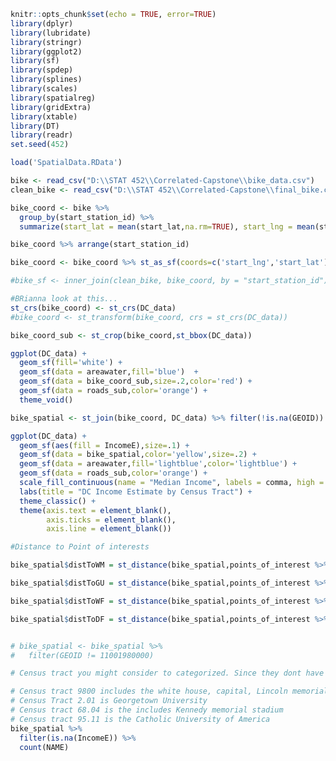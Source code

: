 ```r
knitr::opts_chunk$set(echo = TRUE, error=TRUE)
library(dplyr)
library(lubridate)
library(stringr)
library(ggplot2)
library(sf)
library(spdep)
library(splines)
library(scales)
library(spatialreg)
library(gridExtra)
library(xtable)
library(DT)
library(readr)
set.seed(452)

load('SpatialData.RData')
```

```r
bike <- read_csv("D:\\STAT 452\\Correlated-Capstone\\bike_data.csv")
clean_bike <- read_csv("D:\\STAT 452\\Correlated-Capstone\\final_bike.csv")
```

```r
bike_coord <- bike %>% 
  group_by(start_station_id) %>%
  summarize(start_lat = mean(start_lat,na.rm=TRUE), start_lng = mean(start_lng,na.rm=TRUE))

bike_coord %>% arrange(start_station_id)

bike_coord <- bike_coord %>% st_as_sf(coords=c('start_lng','start_lat'))

#bike_sf <- inner_join(clean_bike, bike_coord, by = "start_station_id")
```


```r

#BRianna look at this...
st_crs(bike_coord) <- st_crs(DC_data)
#bike_coord <- st_transform(bike_coord, crs = st_crs(DC_data))

bike_coord_sub <- st_crop(bike_coord,st_bbox(DC_data))

ggplot(DC_data) + 
  geom_sf(fill='white') + 
  geom_sf(data = areawater,fill='blue')  + 
  geom_sf(data = bike_coord_sub,size=.2,color='red') + 
  geom_sf(data = roads_sub,color='orange') + 
  theme_void()
```

```r

bike_spatial <- st_join(bike_coord, DC_data) %>% filter(!is.na(GEOID))

ggplot(DC_data) + 
  geom_sf(aes(fill = IncomeE),size=.1) +
  geom_sf(data = bike_spatial,color='yellow',size=.2) + 
  geom_sf(data = areawater,fill='lightblue',color='lightblue') + 
  geom_sf(data = roads_sub,color='orange') +
  scale_fill_continuous(name = "Median Income", labels = comma, high = "blue", low = "lightgrey") +
  labs(title = "DC Income Estimate by Census Tract") +
  theme_classic() + 
  theme(axis.text = element_blank(),
        axis.ticks = element_blank(),
        axis.line = element_blank()) 
```

```r
#Distance to Point of interests

bike_spatial$distToWM = st_distance(bike_spatial,points_of_interest %>% filter(ALIASNAME == "WASHINGTON MONUMENT")) %>% as.vector()

bike_spatial$distToGU = st_distance(bike_spatial,points_of_interest %>% filter(ALIASNAME == "GEORGETOWN UNIVERSITY HEALY LAWN")) %>% as.vector()

bike_spatial$distToWF = st_distance(bike_spatial,points_of_interest %>% filter(ALIASNAME == "THE YARDS PARK WATER FEATURE")) %>% as.vector()

bike_spatial$distToDF = st_distance(bike_spatial,points_of_interest %>% filter(ALIASNAME == "DUPONT MEMORIAL FOUNTAIN")) %>% as.vector()


# bike_spatial <- bike_spatial %>% 
#   filter(GEOID != 11001980000)
```

```r
# Census tract you might consider to categorized. Since they dont have a income median, but they do have stations in the area that potentially have plenty of daily riders.

# Census tract 9800 includes the white house, capital, Lincoln memorial and the monument. 
# Census Tract 2.01 is Georgetown University
# Census tract 68.04 is the includes Kennedy memorial stadium
# Census tract 95.11 is the Catholic University of America
bike_spatial %>% 
  filter(is.na(IncomeE)) %>% 
  count(NAME)
```

```r

```

